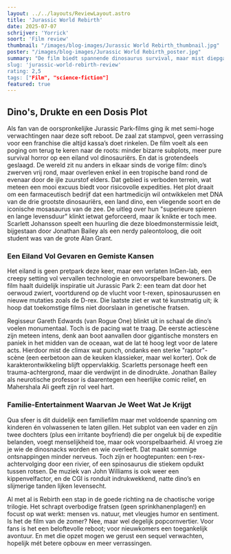 ```yaml
---
layout: ../../layouts/ReviewLayout.astro
title: 'Jurassic World Rebirth'
date: 2025-07-07
schrijver: 'Yorrick'
soort: 'Film review'
thumbnail: "/images/blog-images/Jurassic World Rebirth_thumbnail.jpg"
poster: "/images/blog-images/Jurassic World Rebirth_poster.jpg"
summary: "De film biedt spannende dinosaurus survival, maar mist diepgang en verrassingen in het plot.
slug: 'jurassic-world-rebirth-review'
rating: 2,5
tags: ["Film", "science-fiction"]
featured: true
---
```


## Dino's, Drukte en een Dosis Plot

Als fan van de oorspronkelijke Jurassic Park-films ging ik met semi-hoge verwachtingen naar deze soft reboot. De zaal zat stampvol, geen verrassing voor een franchise die altijd kassa’s doet rinkelen. De film voelt als een poging om terug te keren naar de roots: minder bizarre subplots, meer pure survival horror op een eiland vol dinosauriërs. En dat is grotendeels geslaagd. De wereld zit nu anders in elkaar sinds de vorige film: dino’s zwerven vrij rond, maar overleven enkel in een tropische band rond de evenaar door de ijle zuurstof elders. Dat gebied is verboden terrein, wat meteen een mooi excuus biedt voor risicovolle expedities. Het plot draait om een farmaceutisch bedrijf dat een hartmedicijn wil ontwikkelen met DNA van de drie grootste dinosauriërs, een land dino, een vliegende soort en de iconische mosasaurus van de zee. De uitleg over hun "superieure spieren en lange levensduur" klinkt ietwat geforceerd, maar ik knikte er toch mee. Scarlett Johansson speelt een huurling die deze bloedmonstermissie leidt, bijgestaan door Jonathan Bailey als een nerdy paleontoloog, die ooit student was van de grote Alan Grant.  

### Een Eiland Vol Gevaren en Gemiste Kansen  

Het eiland is geen pretpark deze keer, maar een verlaten InGen-lab, een creepy setting vol vervallen technologie en onvoorspelbare bewoners. De film haalt duidelijk inspiratie uit Jurassic Park 2: een team dat door het oerwoud zwiert, voortdurend op de vlucht voor t-rexen, spinosaurussen en nieuwe mutaties zoals de D-rex. Die laatste ziet er wat té kunstmatig uit; ik hoop dat toekomstige films niet doorslaan in genetische fratsen.

Regisseur Gareth Edwards (van Rogue One) blinkt uit in schaal de dino’s voelen monumentaal. Toch is de pacing wat te traag. De eerste actiescène zijn meteen intens, denk aan boot aanvallen door gigantische monsters en paniek in het midden van de oceaan, wat de lat té hoog legt voor de latere acts. Hierdoor mist de climax wat punch, ondanks een sterke "raptor"-scène (een eerbetoon aan de keuken klassieker, maar wel korter). Ook de karakterontwikkeling blijft oppervlakkig. Scarletts personage heeft een trauma-achtergrond, maar die verdwijnt in de dinodrukte. Jonathan Bailey als neurotische professor is daarentegen een heerlijke comic relief, en Mahershala Ali geeft zijn rol veel hart.  

### Familie-Entertainment Waarvan Je Weet Wat Je Krijgt

Qua sfeer is dit duidelijk een familiefilm maar met voldoende spanning om kinderen én volwassenen te laten gillen. Het subplot van een vader en zijn twee dochters (plus een irritante boyfriend) die per ongeluk bij de expeditie belanden, voegt menselijkheid toe, maar ook voorspelbaarheid. Al vroeg zie je wie de dinosnacks worden en wie overleeft. Dat maakt sommige ontsnappingen minder nerveus. Toch zijn er hoogtepunten: een t-rex-achtervolging door een rivier, of een spinosaurus die stiekem opduikt tussen rotsen. De muziek van John Williams is ook weer een kippenvelfactor, en de CGI is ronduit indrukwekkend, natte dino’s en slijmerige tanden lijken levensecht.  

Al met al is Rebirth een stap in de goede richting na de chaotische vorige trilogie. Het schrapt overbodige fratsen (geen sprinkhanenplagen!) en focust op wat werkt: mensen vs. natuur, met vleugjes humor en sentiment. Is het de film van de zomer? Nee, maar wel degelijk popcornvertier. Voor fans is het een beloftevolle reboot; voor nieuwkomers een toegankelijk avontuur. En met die opzet mogen we gerust een sequel verwachten, hopelijk mét betere opbouw en meer verrassingen.
